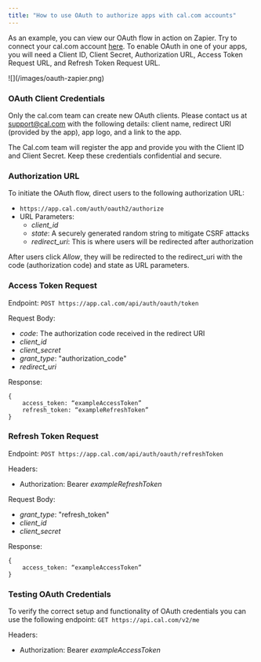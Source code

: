 ```yaml
---
title: "How to use OAuth to authorize apps with cal.com accounts"
---
```


As an example, you can view our OAuth flow in action on Zapier. Try to connect your cal.com account [here](https://zapier.com/apps/calcom/integrations).
To enable OAuth in one of your apps, you will need a Client ID, Client Secret, Authorization URL, Access Token Request URL, and Refresh Token Request URL.

<Frame>![](/images/oauth-zapier.png)</Frame>

### OAuth Client Credentials

Only the cal.com team can create new OAuth clients. Please contact us at [support@cal.com](mailto:support@cal.com) with the following details: client name, redirect URI (provided by the app), app logo, and a link to the app.

The Cal.com team will register the app and provide you with the Client ID and Client Secret. Keep these credentials confidential and secure.

### Authorization URL

To initiate the OAuth flow, direct users to the following authorization URL:

- `https://app.cal.com/auth/oauth2/authorize`
- URL Parameters:
  - _client_id_
  - _state_: A securely generated random string to mitigate CSRF attacks
  - _redirect_uri_: This is where users will be redirected after authorization

After users click _Allow_, they will be redirected to the redirect_uri with the code (authorization code) and state as URL parameters.

### Access Token Request

Endpoint: `POST https://app.cal.com/api/auth/oauth/token`

Request Body:

- _code_: The authorization code received in the redirect URI
- _client_id_
- _client_secret_
- _grant_type_: "authorization_code"
- _redirect_uri_

Response:

```
{
    access_token: “exampleAccessToken”
    refresh_token: “exampleRefreshToken”
}
```

### Refresh Token Request

Endpoint: `POST https://app.cal.com/api/auth/oauth/refreshToken`

Headers:

- Authorization: Bearer _exampleRefreshToken_

Request Body:

- _grant_type_: "refresh_token"
- _client_id_
- _client_secret_

Response:

```
{
    access_token: “exampleAccessToken”
}
```

### Testing OAuth Credentials

To verify the correct setup and functionality of OAuth credentials you can use the following endpoint:
`GET https://api.cal.com/v2/me`

Headers:

- Authorization: Bearer _exampleAccessToken_
